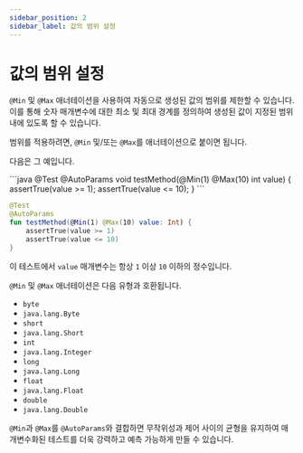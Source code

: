 ```yaml
---
sidebar_position: 2
sidebar_label: 값의 범위 설정
---
```



# 값의 범위 설정

`@Min` 및 `@Max` 애너테이션을 사용하여 자동으로 생성된 값의 범위를 제한할 수 있습니다. 이를 통해 숫자 매개변수에 대한 최소 및 최대 경계를 정의하여 생성된 값이 지정된 범위 내에 있도록 할 수 있습니다.

범위를 적용하려면, `@Min` 및/또는 `@Max`를 애너테이션으로 붙이면 됩니다.

다음은 그 예입니다.

<JavaKotlinCodeBlock>
```java
@Test
@AutoParams
void testMethod(@Min(1) @Max(10) int value) {
    assertTrue(value >= 1);
    assertTrue(value <= 10);
}
```

```kotlin
@Test
@AutoParams
fun testMethod(@Min(1) @Max(10) value: Int) {
    assertTrue(value >= 1)
    assertTrue(value <= 10)
}
```
</JavaKotlinCodeBlock>

이 테스트에서 `value` 매개변수는 항상 `1` 이상 `10` 이하의 정수입니다.

`@Min` 및 `@Max` 애너테이션은 다음 유형과 호환됩니다.

- `byte`
- `java.lang.Byte`
- `short`
- `java.lang.Short`
- `int`
- `java.lang.Integer`
- `long`
- `java.lang.Long`
- `float`
- `java.lang.Float`
- `double`
- `java.lang.Double`

`@Min`과 `@Max`를 `@AutoParams`와 결합하면 무작위성과 제어 사이의 균형을 유지하여 매개변수화된 테스트를 더욱 강력하고 예측 가능하게 만들 수 있습니다.